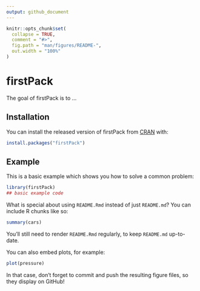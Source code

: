 ```yaml
---
output: github_document
---
```


<!-- README.md is generated from README.Rmd. Please edit that file -->

```r
knitr::opts_chunk$set(
  collapse = TRUE,
  comment = "#>",
  fig.path = "man/figures/README-",
  out.width = "100%"
)
```
# firstPack

<!-- badges: start -->
<!-- badges: end -->

The goal of firstPack is to ...

## Installation

You can install the released version of firstPack from [CRAN](https://CRAN.R-project.org) with:

``` r
install.packages("firstPack")
```

## Example

This is a basic example which shows you how to solve a common problem:

```r
library(firstPack)
## basic example code
```

What is special about using `README.Rmd` instead of just `README.md`? You can include R chunks like so:

```r
summary(cars)
```

You'll still need to render `README.Rmd` regularly, to keep `README.md` up-to-date.

You can also embed plots, for example:

```r
plot(pressure)
```

In that case, don't forget to commit and push the resulting figure files, so they display on GitHub!
